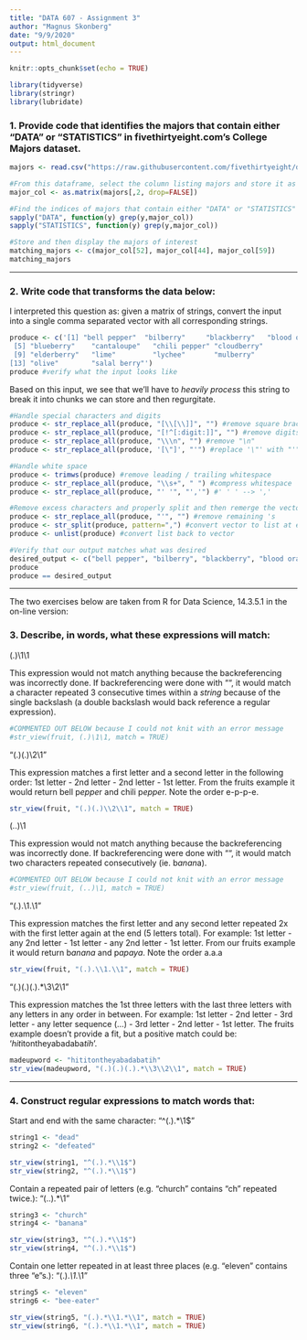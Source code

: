 ---
title: "DATA 607 - Assignment 3"
author: "Magnus Skonberg"
date: "9/9/2020"
output: html_document
---

```{r setup, include=FALSE}
knitr::opts_chunk$set(echo = TRUE)
```

```{r libraries, include=FALSE}
library(tidyverse)
library(stringr)
library(lubridate)
```

### 1. Provide code that identifies the majors that contain either "DATA" or "STATISTICS" in fivethirtyeight.com's College Majors dataset.

```{r load-collegemajor-data}
majors <- read.csv("https://raw.githubusercontent.com/fivethirtyeight/data/master/college-majors/majors-list.csv", header = TRUE, sep = ",")

#From this dataframe, select the column listing majors and store it as a matrix
major_col <- as.matrix(majors[,2, drop=FALSE])

#Find the indices of majors that contain either "DATA" or "STATISTICS"
sapply("DATA", function(y) grep(y,major_col)) 
sapply("STATISTICS", function(y) grep(y,major_col))

#Store and then display the majors of interest
matching_majors <- c(major_col[52], major_col[44], major_col[59])
matching_majors

```

--------------------------------------------------------------------------------

\clearpage

### 2. Write code that transforms the data below:

I interpreted this question as: given a matrix of strings, convert the input into a single comma separated vector with all corresponding strings.


```{r}

produce <- c('[1] "bell pepper"  "bilberry"     "blackberry"   "blood orange"
 [5] "blueberry"    "cantaloupe"   "chili pepper" "cloudberry"  
 [9] "elderberry"   "lime"         "lychee"       "mulberry"    
[13] "olive"        "salal berry"')
produce #verify what the input looks like

```

Based on this input, we see that we'll have to *heavily process* this string to break it into chunks we can store and then regurgitate.

```{r}
#Handle special characters and digits
produce <- str_replace_all(produce, "[\\[\\]]", "") #remove square brackets
produce <- str_replace_all(produce, "[!^[:digit:]]", "") #remove digits
produce <- str_replace_all(produce, "\\\n", "") #remove "\n"
produce <- str_replace_all(produce, '[\"]', "'") #replace '\"' with "'"

#Handle white space
produce <- trimws(produce) #remove leading / trailing whitespace
produce <- str_replace_all(produce, "\\s+", " ") #compress whitespace
produce <- str_replace_all(produce, "' '", "','") #' ' ' --> ','

#Remove excess characters and properly split and then remerge the vector
produce <- str_replace_all(produce, "'", "") #remove remaining 's
produce <- str_split(produce, pattern=",") #convert vector to list at each ,
produce <- unlist(produce) #convert list back to vector

#Verify that our output matches what was desired
desired_output <- c("bell pepper", "bilberry", "blackberry", "blood orange", "blueberry", "cantaloupe", "chili pepper", "cloudberry", "elderberry", "lime", "lychee", "mulberry", "olive", "salal berry")
produce 
produce == desired_output

```

--------------------------------------------------------------------------------

\clearpage

The two exercises below are taken from R for Data Science, 14.3.5.1 in the on-line version:


### 3. Describe, in words, what these expressions will match:

(.)\1\1

This expression would not match anything because the backreferencing was incorrectly done. If backreferencing were done with "", it would match a character repeated 3 consecutive times within a *string* because of the single backslash (a double backslash would back reference a regular expression).

```{r}
#COMMENTED OUT BELOW because I could not knit with an error message
#str_view(fruit, (.)\1\1, match = TRUE)

```

"(.)(.)\\2\\1"

This expression matches a first letter and a second letter in the following order: 1st letter - 2nd letter - 2nd letter - 1st letter. From the fruits example it would return bell p*eppe*r and chili p*eppe*r. Note the order e-p-p-e.

```{r}

str_view(fruit, "(.)(.)\\2\\1", match = TRUE)

```


(..)\1

This expression would not match anything because the backreferencing was incorrectly done. If backreferencing were done with "", it would match two characters repeated consecutively (ie. b*anan*a).

```{r}
#COMMENTED OUT BELOW because I could not knit with an error message
#str_view(fruit, (..)\1, match = TRUE)

```


"(.).\\1.\\1"

This expression matches the first letter and any second letter repeated 2x with the first letter again at the end (5 letters total). For example: 1st letter - any 2nd letter - 1st letter - any 2nd letter - 1st letter. From our fruits example it would return b*anana* and p*apaya*. Note the order a.a.a

```{r}

str_view(fruit, "(.).\\1.\\1", match = TRUE)

```

"(.)(.)(.).*\\3\\2\\1"

This expression matches the 1st three letters with the last three letters with any letters in any order in between. For example: 1st letter - 2nd letter - 3rd letter - any letter sequence (...) - 3rd letter - 2nd letter - 1st letter. The fruits example doesn't provide a fit, but a positive match could be: '*hit*itontheyabadaba*tih*'. 

```{r}
madeupword <- "hititontheyabadabatih"
str_view(madeupword, "(.)(.)(.).*\\3\\2\\1", match = TRUE)

```

--------------------------------------------------------------------------------

\clearpage

### 4. Construct regular expressions to match words that:

Start and end with the same character: "^(.).*\\1$"

```{r}

string1 <- "dead"
string2 <- "defeated"

str_view(string1, "^(.).*\\1$")
str_view(string2, "^(.).*\\1$")

```

Contain a repeated pair of letters (e.g. "church" contains "ch" repeated twice.): "(..).*\\1"

```{r}

string3 <- "church"
string4 <- "banana"

str_view(string3, "^(.).*\\1$")
str_view(string4, "^(.).*\\1$")

```

Contain one letter repeated in at least three places (e.g. "eleven" contains three "e"s.): "(.).*\\1.*\\1"

```{r}

string5 <- "eleven"
string6 <- "bee-eater"

str_view(string5, "(.).*\\1.*\\1", match = TRUE)
str_view(string6, "(.).*\\1.*\\1", match = TRUE)

```

